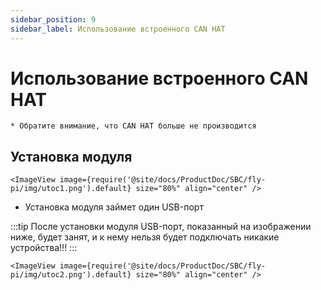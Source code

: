 ```yaml
---
sidebar_position: 9
sidebar_label: Использование встроенного CAN HAT
---
```



# Использование встроенного CAN HAT

    * Обратите внимание, что CAN HAT больше не производится

## Установка модуля

    <ImageView image={require('@site/docs/ProductDoc/SBC/fly-pi/img/utoc1.png').default} size="80%" align="center" />

* Установка модуля займет один USB-порт

:::tip
После установки модуля USB-порт, показанный на изображении ниже, будет занят, и к нему нельзя будет подключать никакие устройства!!!
:::

    <ImageView image={require('@site/docs/ProductDoc/SBC/fly-pi/img/utoc2.png').default} size="80%" align="center" />